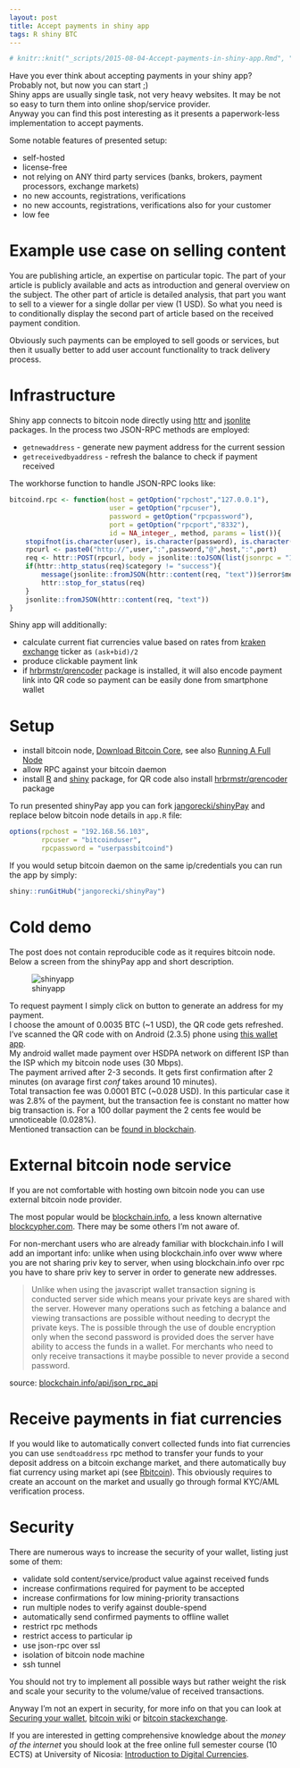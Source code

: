 ```yaml
---
layout: post
title: Accept payments in shiny app
tags: R shiny BTC
---
```


```r
# knitr::knit("_scripts/2015-08-04-Accept-payments-in-shiny-app.Rmd", "_posts/2015-08-04-Accept-payments-in-shiny-app.md")
```

Have you ever think about accepting payments in your shiny app?  
Probably not, but now you can start ;)  
Shiny apps are usually single task, not very heavy websites. It may be not so easy to turn them into online shop/service provider.  
Anyway you can find this post interesting as it presents a paperwork-less implementation to accept payments.  

Some notable features of presented setup:  

- self-hosted
- license-free
- not relying on ANY third party services (banks, brokers, payment processors, exchange markets)
- no new accounts, registrations, verifications
- no new accounts, registrations, verifications also for your customer
- low fee

# Example use case on selling content

You are publishing article, an expertise on particular topic. The part of your article is publicly available and acts as introduction and general overview on the subject. The other part of article is detailed analysis, that part you want to sell to a viewer for a single dollar per view (1 USD). So what you need is to conditionally display the second part of article based on the received payment condition.  

Obviously such payments can be employed to sell goods or services, but then it usually better to add user account functionality to track delivery process.  

# Infrastructure

Shiny app connects to bitcoin node directly using [httr](https://github.com/hadley/httr) and [jsonlite](https://github.com/jeroenooms/jsonlite) packages. In the process two JSON-RPC methods are employed:

- `getnewaddress` - generate new payment address for the current session
- `getreceivedbyaddress` - refresh the balance to check if payment received

The workhorse function to handle JSON-RPC looks like:

```r
bitcoind.rpc <- function(host = getOption("rpchost","127.0.0.1"),
                         user = getOption("rpcuser"),
                         password = getOption("rpcpassword"),
                         port = getOption("rpcport","8332"),
                         id = NA_integer_, method, params = list()){
    stopifnot(is.character(user), is.character(password), is.character(method))
    rpcurl <- paste0("http://",user,":",password,"@",host,":",port)
    req <- httr::POST(rpcurl, body = jsonlite::toJSON(list(jsonrpc = "1.0", id = id, method = method, params = params), auto_unbox=TRUE))
    if(httr::http_status(req)$category != "success"){
        message(jsonlite::fromJSON(httr::content(req, "text"))$error$message)
        httr::stop_for_status(req)
    }
    jsonlite::fromJSON(httr::content(req, "text"))
}
```

Shiny app will additionally:

- calculate current fiat currencies value based on rates from [kraken exchange](https://www.kraken.com/) ticker as `(ask+bid)/2`
- produce clickable payment link
- if [hrbrmstr/qrencoder](https://github.com/hrbrmstr/qrencoder) package is installed, it will also encode payment link into QR code so payment can be easily done from smartphone wallet

# Setup

- install bitcoin node, [Download Bitcoin Core](https://bitcoin.org/en/download), see also [Running A Full Node](https://bitcoin.org/en/full-node)
- allow RPC against your bitcoin daemon
- install [R](https://www.r-project.org/) and [shiny](https://github.com/rstudio/shiny) package, for QR code also install [hrbrmstr/qrencoder](https://github.com/hrbrmstr/qrencoder) package

To run presented shinyPay app you can fork [jangorecki/shinyPay](https://github.com/jangorecki/shinyPay) and replace below bitcoin node details in `app.R` file:

```r
options(rpchost = "192.168.56.103",
        rpcuser = "bitcoinduser",
        rpcpassword = "userpassbitcoind")
```

If you would setup bitcoin daemon on the same ip/credentials you can run the app by simply:  

```r
shiny::runGitHub("jangorecki/shinyPay")
```

# Cold demo

The post does not contain reproducible code as it requires bitcoin node. Below a screen from the shinyPay app and short description.

![shinyapp](https://cloud.githubusercontent.com/assets/3627377/9061873/97e64a1e-3ab6-11e5-8699-22af044ad3fd.png)

To request payment I simply click on button to generate an address for my payment.  
I choose the amount of 0.0035 BTC (~1 USD), the QR code gets refreshed.  
I've scanned the QR code with on Android (2.3.5) phone using [this wallet app](https://play.google.com/store/apps/details?id=de.schildbach.wallet&hl=en_GB).  
My android wallet made payment over HSDPA network on different ISP than the ISP which my bitcoin node uses (30 Mbps).  
The payment arrived after 2-3 seconds. It gets first confirmation after 2 minutes (on avarage first *conf* takes around 10 minutes).  
Total transaction fee was 0.0001 BTC (~0.028 USD). In this particular case it was 2.8% of the payment, but the transaction fee is constant no matter how big transaction is. For a 100 dollar payment the 2 cents fee would be unnoticeable (0.028%).  
Mentioned transaction can be [found in blockchain](https://blockchain.info/tx/49fe8b430bb467ac7bdfb72c42598bde4b71cf1cd54b93957abefab7fdb99f66).  

# External bitcoin node service

If you are not comfortable with hosting own bitcoin node you can use external bitcoin node provider.  

The most popular would be [blockchain.info](https://blockchain.info), a less known alternative [blockcypher.com](http://blockcypher.com). There may be some others I'm not aware of.  

For non-merchant users who are already familiar with blockchain.info I will add an important info: unlike when using blockchain.info over www where you are not sharing priv key to server, when using blockchain.info over rpc you have to share priv key to server in order to generate new addresses.  

> Unlike when using the javascript wallet transaction signing is conducted server side which means your private keys are shared with the server. However many operations such as fetching a balance and viewing transactions are possible without needing to decrypt the private keys. The is possible through the use of double encryption only when the second password is provided does the server have ability to access the funds in a wallet. For merchants who need to only receive transactions it maybe possible to never provide a second password.

source: [blockchain.info/api/json_rpc_api](https://blockchain.info/api/json_rpc_api)

# Receive payments in fiat currencies

If you would like to automatically convert collected funds into fiat currencies you can use `sendtoaddress` rpc method to transfer your funds to your deposit address on a bitcoin exchange market, and there automatically buy fiat currency using market api (see [Rbitcoin](https://github.com/jangorecki/Rbitcoin)). This obviously requires to create an account on the market and usually go through formal KYC/AML verification process.  

# Security

There are numerous ways to increase the security of your wallet, listing just some of them:  

- validate sold content/service/product value against received funds
- increase confirmations required for payment to be accepted
- increase confirmations for low mining-priority transactions
- run multiple nodes to verify against double-spend
- automatically send confirmed payments to offline wallet
- restrict rpc methods
- restrict access to particular ip
- use json-rpc over ssl
- isolation of bitcoin node machine
- ssh tunnel

You should not try to implement all possible ways but rather weight the risk and scale your security to the volume/value of received transactions.  

Anyway I'm not an expert in security, for more info on that you can look at [Securing your wallet](https://bitcoin.org/en/secure-your-wallet), [bitcoin wiki](https://en.bitcoin.it/wiki/Main_Page) or [bitcoin stackexchange](http://bitcoin.stackexchange.com).  

If you are interested in getting comprehensive knowledge about the *money of the internet* you should look at the free online full semester course (10 ECTS) at University of Nicosia: [Introduction to Digital Currencies](http://digitalcurrency.unic.ac.cy/free-introductory-mooc/course-overview).
